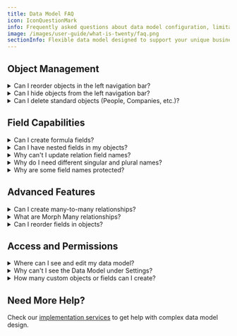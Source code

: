 ```yaml
---
title: Data Model FAQ
icon: IconQuestionMark
info: Frequently asked questions about data model configuration, limitations, and upcoming features.
image: /images/user-guide/what-is-twenty/faq.png
sectionInfo: Flexible data model designed to support your unique business processes
---
```


## Object Management

<details>
<summary>Can I reorder objects in the left navigation bar?</summary>

Not yet. Object ordering in the navigation is currently fixed, but this feature is planned for a future release.

</details>

<details>
<summary>Can I hide objects from the left navigation bar?</summary>

All active objects appear in the navigation. You can deactivate objects you don't need under **Settings → Data Model**.

</details>

<details>
<summary>Can I delete standard objects (People, Companies, etc.)?</summary>

You can deactivate any standard objects but you cannot hard delete them.

</details>

## Field Capabilities

<details>
<summary>Can I create formula fields?</summary>

Formula fields are coming in **Q1 2026**. In the meantime, you can use workflows to calculate and update field values automatically.

</details>

<details>
<summary>Can I have nested fields in my objects?</summary>

Nested fields are coming in **Q1 2026**. Currently, you can use workflows to bring field values from related objects. For example, to display a company's industry on a Person record, create a custom field on People and use a workflow to synchronize the value.

</details>

<details>
<summary>Why can't I update relation field names?</summary>

Relation field names impact the API structure and cannot be changed after creation. If you need to rename a relation field, you'll need to create a new one and delete the old one.

</details>

<details>
<summary>Why do I need different singular and plural names?</summary>

Our GraphQL API uses both forms for different operations:
- ```createPerson``` (singular) for single record actions
- ```createPeople``` (plural) for bulk operations

This creates limitations when singular and plural forms are the same, but it improves the developer experience.

</details>

<details>
<summary>Why are some field names protected?</summary>

Certain field names like `Type` or `Application` are reserved for system use. Choose alternative names like `Category` or `Classification` instead.

</details>

## Advanced Features

<details>
<summary>Can I create many-to-many relationships?</summary>

Many-to-many relationships are coming in **Q1 2026**. Currently, create an intermediate object with two 1-to-many relationships as a workaround.

</details>

<details>
<summary>What are Morph Many relationships?</summary>

Morph Many relationships (coming **Q4 2025**) allow one object to relate to multiple different object types. For example, an Opportunity could relate to either a Person or a Company.

</details>

<details>
<summary>Can I reorder fields in objects?</summary>

Field reordering will be available with custom layouts in **Q4 2025**. Currently, fields appear in the alphabetical order.

</details>

## Access and Permissions

<details>
<summary>Where can I see and edit my data model?</summary>

You can access your Data Model under **Settings → Data Model**.

</details>

<details>
<summary>Why can't I see the Data Model under Settings?</summary>

Reach out to your workspace administrator. Data model access is usually restricted to administrators only.

</details>

<details>
<summary>How many custom objects or fields can I create?</summary>

You can create as many custom objects and fields as you need - the price won't change.

</details>

## Need More Help?

Check our [implementation services](/user-guide/section/getting-started/implementation-services) to get help with complex data model design.


